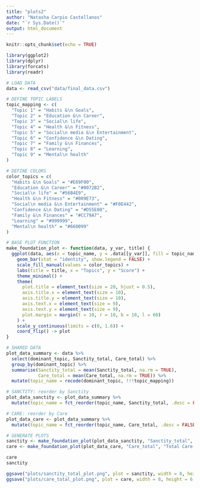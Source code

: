 ```yaml
---
title: "plots2"
author: "Natasha Carpio Castellanos"
date: "`r Sys.Date()`"
output: html_document
---
```


```r
knitr::opts_chunk$set(echo = TRUE)
```

```r
library(ggplot2)
library(dplyr)
library(forcats)
library(readr)

# LOAD DATA
data <- read_csv("data/final_data.csv")
```
```r
# DEFINE TOPIC LABELS
topic_mapping <- c(
  "Topic 1" = "Habits &\n Goals",
  "Topic 2" = "Education &\n Career",
  "Topic 3" = "Social\n life",
  "Topic 4" = "Health &\n Fitness",
  "Topic 5" = "Social\n media &\n Entertainment",
  "Topic 6" = "Confidence &\n Dating",
  "Topic 7" = "Family &\n Finances",
  "Topic 8" = "Learning",
  "Topic 9" = "Mental\n health"
)

# DEFINE COLORS
color_topics = c(
  "Habits &\n Goals" = "#E69F00",
  "Education &\n Career" = "#0072B2",
  "Social\n life" = "#56B4E9",
  "Health &\n Fitness" = "#009E73",
  "Social\n media &\n Entertainment" = "#F0E442",
  "Confidence &\n Dating" = "#D55E00",
  "Family &\n Finances" = "#CC79A7",
  "Learning" = "#999999",
  "Mental\n health" = "#660099"
)
```


```r
# BASE PLOT FUNCTION
make_foundation_plot <- function(data, y_var, title) {
  ggplot(data, aes(x = topic_name, y = .data[[y_var]], fill = topic_name)) +
    geom_bar(stat = "identity", show.legend = FALSE) +
    scale_fill_manual(values = color_topics) + 
    labs(title = title, x = "Topics", y = "Score") +
    theme_minimal() +
    theme(
      plot.title = element_text(size = 20, hjust = 0.5),
      axis.title.x = element_text(size = 10),
      axis.title.y = element_text(size = 10),
      axis.text.x = element_text(size = 9),
      axis.text.y = element_text(size = 9),
      plot.margin = margin(t = 10, r = 10, b = 10, l = 60)
    ) +
    scale_y_continuous(limits = c(0, 1.6)) +
    coord_flip() -> plot
}

# SHARED DATA
plot_data_summary <- data %>%
  select(dominant_topic, Sanctity_total, Care_total) %>%
  group_by(dominant_topic) %>%
  summarise(Sanctity_total = mean(Sanctity_total, na.rm = TRUE),
            Care_total = mean(Care_total, na.rm = TRUE)) %>%
  mutate(topic_name = recode(dominant_topic, !!!topic_mapping))

# SANCTITY: reorder by Sanctity
plot_data_sanctity <- plot_data_summary %>%
  mutate(topic_name = fct_reorder(topic_name, Sanctity_total, .desc = FALSE))

# CARE: reorder by Care
plot_data_care <- plot_data_summary %>%
  mutate(topic_name = fct_reorder(topic_name, Care_total, .desc = FALSE))

# GENERATE PLOTS
sanctity <- make_foundation_plot(plot_data_sanctity, "Sanctity_total", "Total Sanctity language")
care <- make_foundation_plot(plot_data_care, "Care_total", "Total Care language")

```

```r
care
sanctity
```
```r
ggsave("plots/sanctity_total_plot.png", plot = sanctity, width = 8, height = 6, dpi = 300)
ggsave("plots/care_total_plot.png", plot = care, width = 8, height = 6, dpi = 300)
```

